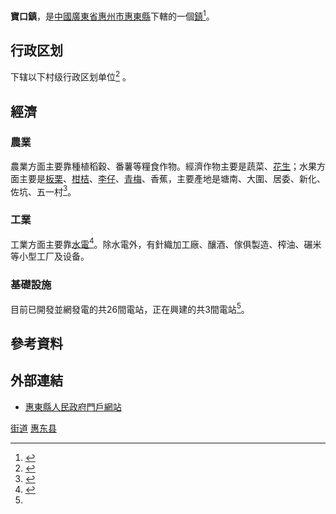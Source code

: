 {{中国乡级行政区|44/13/23/120/000}}
'''寶口鎮'''，是[[中國|中國]][[廣東省|廣東省]][[惠州市|惠州市]][[惠東縣|惠東縣]]下轄的一個[[鎮|鎮]]<ref>{{Cite web |url=http://www.agri.com.cn/town/441323120000.htm |title=宝口镇简介 |access-date=2009-07-10 |archive-date=2016-10-28 |archive-url=https://web.archive.org/web/20161028053814/http://www.agri.com.cn/town/441323120000.htm |dead-url=yes }}</ref>。

== 行政区划 ==
{{PAGENAMEBASE}}下辖以下村级行政区划单位<ref>{{PRC admin/ref sgc|44/13/23/120/000}}</ref>
{{PRC admin/children|44/13/23/120/000}}。

==經濟==
===農業===
農業方面主要靠種植稻穀、番薯等糧食作物。經濟作物主要是蔬菜、[[花生|花生]]；水果方面主要是[[板栗|板栗]]、[[柑桔|柑桔]]、[[李仔|李仔]]、[[梅|青梅]]、香蕉，主要產地是塘南、大圍、居委、新化、佐坑、五一村<ref>{{Cite web |url=http://www.huidong.gov.cn/ReadNews6.asp?NewsID=737 |title=宝口镇介绍 |access-date=2009-07-10 |archive-url=https://web.archive.org/web/20090603060028/http://www.huidong.gov.cn/ReadNews6.asp?NewsID=737 |archive-date=2009-06-03 |dead-url=yes }}</ref>。

===工業===
工業方面主要靠[[水電|水電]]<ref name="A">{{Cite web |url=http://www.gdhdinvest.cn/dq/bk.htm |title=宝口镇基本情况 |access-date=2009-07-10 |archive-date=2007-07-13 |archive-url=https://web.archive.org/web/20070713040556/http://www.gdhdinvest.cn/dq/bk.htm |dead-url=no }}</ref>。除水電外，有針織加工廠、釀酒、傢俱製造、榨油、碾米等小型工厂及设备。

===基礎設施===
目前已開發並網發電的共26間電站，正在興建的共3間電站<ref name="A" />。

==參考資料==
{{reflist}}

==外部連結==
*[https://web.archive.org/web/20090426022402/http://www.huidong.gov.cn/index.asp 惠東縣人民政府門戶網站]

{{GD-stub}}
{{PRC admin/navcat|44/13/23/120/000}}
[[Category:惠东县行政区划|街道]]
[[Category:惠州建制镇|惠东县]]